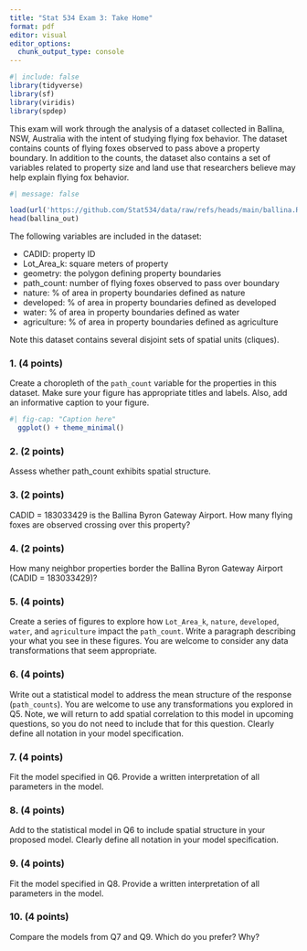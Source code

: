 ```yaml
---
title: "Stat 534 Exam 3: Take Home"
format: pdf
editor: visual
editor_options: 
  chunk_output_type: console
---
```


```r
#| include: false
library(tidyverse)
library(sf)
library(viridis)
library(spdep)
```

This exam will work through the analysis of a dataset collected in Ballina, NSW, Australia with the intent of studying flying fox behavior. The dataset contains counts of flying foxes observed to pass above a property boundary. In addition to the counts, the dataset also contains a set of variables related to property size and land use that researchers believe may help explain flying fox behavior.

```r
#| message: false

load(url('https://github.com/Stat534/data/raw/refs/heads/main/ballina.RData'))
head(ballina_out)
```

The following variables are included in the dataset:

-   CADID: property ID
-   Lot_Area_k: square meters of property
-   geometry: the polygon defining property boundaries
-   path_count: number of flying foxes observed to pass over boundary
-   nature: % of area in property boundaries defined as nature
-   developed: % of area in property boundaries defined as developed
-   water: % of area in property boundaries defined as water
-   agriculture: % of area in property boundaries defined as agriculture

Note this dataset contains several disjoint sets of spatial units (cliques).

### 1. (4 points)

Create a choropleth of the `path_count` variable for the properties in this dataset. Make sure your figure has appropriate titles and labels. Also, add an informative caption to your figure.

```r
#| fig-cap: "Caption here"
  ggplot() + theme_minimal()
```

### 2. (2 points)

Assess whether path_count exhibits spatial structure.

### 3. (2 points)

CADID = 183033429 is the Ballina Byron Gateway Airport. How many flying foxes are observed crossing over this property?

### 4. (2 points)

How many neighbor properties border the Ballina Byron Gateway Airport (CADID = 183033429)?

### 5. (4 points)

Create a series of figures to explore how `Lot_Area_k`, `nature`, `developed`, `water`, and `agriculture` impact the `path_count`. Write a paragraph describing your what you see in these figures. You are welcome to consider any data transformations that seem appropriate.

### 6. (4 points)

Write out a statistical model to address the mean structure of the response (`path_counts`). You are welcome to use any transformations you explored in Q5. Note, we will return to add spatial correlation to this model in upcoming questions, so you do not need to include that for this question. Clearly define all notation in your model specification.

### 7. (4 points)

Fit the model specified in Q6. Provide a written interpretation of all parameters in the model.

### 8. (4 points)

Add to the statistical model in Q6 to include spatial structure in your proposed model. Clearly define all notation in your model specification.

### 9. (4 points)

Fit the model specified in Q8. Provide a written interpretation of all parameters in the model.

### 10. (4 points)

Compare the models from Q7 and Q9. Which do you prefer? Why?
